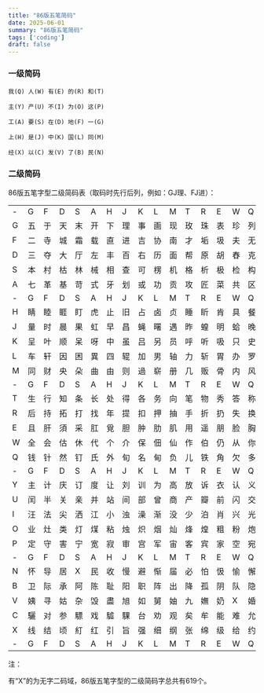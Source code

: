 ```yaml
---
title: "86版五笔简码"
date: 2025-06-01
summary: "86版五笔简码"
tags: ['coding']
draft: false
---
```



### 一级简码

```text
我(Q) 人(W) 有(E) 的(R) 和(T)

主(Y) 产(U) 不(I) 为(O) 这(P)

工(A) 要(S) 在(D) 地(F) 一(G)

上(H) 是(J) 中(K) 国(L) 同(M)

经(X) 以(C) 发(V) 了(B) 民(N)
```

### 二级简码

86版五笔字型二级简码表（取码时先行后列，例如：GJ理、FJ进）：


||||||||||||||||||
|--|--|--|--|--|--|--|--|--|--|--|--|--|--|--|--|--|
|-|G|F|D|S|A|H|J|K|L|M|T|R|E|W|Q|Y|U|I|O|P|N|B|V|C|X|
|G|五|于|天|末|开|下|理|事|画|现|玫|珠|表|珍|列|玉|平|不|来|琿|与|屯|妻|到|互|
|F|二|寺|城|霜|载|直|进|吉|协|南|才|垢|圾|夫|无|坟|增|示|赤|过|志|地|雪|支|X|
|D|三|夺|大|厅|左|丰|百|右|历|面|帮|原|胡|舂|克|太|磁|砂|灰|达|成|顾|肆|友|龙|
|S|本|村|枯|林|械|相|查|可|楞|机|格|析|极|检|构|术|样|档|杰|棕|杨|李|要|权|楷|
|A|七|革|基|苛|式|牙|划|或|功|贡|攻|匠|菜|共|区|芳|燕|东|苂|芝|世|节|切|芭|药|
|-|G|F|D|S|A|H|J|K|L|M|T|R|E|W|Q|Y|U|I|O|P|N|B|V|C|X|
|H|睛|睦|睚|盯|虎|止|旧|占|卤|贞|睡|盺|肯|具|餐|眩|瞳|步|眯|瞎|卢|眲|眼|皮|此|
|J|量|时|晨|果|虹|早|昌|蝇|曙|遇|昨|蝗|明|蛤|晚|景|暗|晃|显|晕|电|最|归|紧|昆|
|K|呈|叶|顺|呆|呀|中|虽|吕|另|员|呼|听|吸|只|史|嘛|啼|吵|X|喧|叫|啊|哪|吧|哟|
|L|车|轩|因|困|異|四|辊|加|男|轴|力|斩|胃|办|罗|罚|较|遝|轔|边|思|囝|轨|轻|累|
|M|同|财|央|朵|曲|由|则|過|崭|册|几|贩|骨|内|风|凡|赠|峭|嶸|迪|岂|邮|屻|凤|嶷|
|-|G|F|D|S|A|H|J|K|L|M|T|R|E|W|Q|Y|U|I|O|P|N|B|V|C|X|
|T|生|行|知|条|长|处|得|各|务|向|笔|物|秀|答|称|入|科|秒|秋|管|秘|季|委|么|第|
|R|后|持|拓|打|找|年|提|扣|押|抽|手|折|扔|失|换|扩|拉|朱|搂|近|所|報|扫|反|批|
|E|且|肝|須|采|肛|覓|胆|肿|肋|肌|用|遥|朋|脸|胸|及|胶|膛|X|爱|甩|服|妥|肥|脂|
|W|全|会|估|休|代|个|介|保|佃|仙|作|伯|仍|从|你|信|们|偿|伙|佇|亿|他|分|公|化|
|Q|钱|针|然|钉|氏|外|旬|名|甸|负|儿|铁|角|欠|多|久|匀|乐|炙|锭|包|凶|争|色|錄|
|-|G|F|D|S|A|H|J|K|L|M|T|R|E|W|Q|Y|U|I|O|P|N|B|V|C|X|
|Y|主|计|庆|订|度|让|刘|训|为|高|放|诉|衣|认|义|方|说|就|变|这|记|离|良|充|率|
|U|闰|半|关|亲|并|站|间|部|曾|商|产|瓣|前|闪|交|六|立|冰|普|帝|决|闻|妆|冯|北|
|I|汪|法|尖|洒|江|小|浊|澡|渐|没|少|泊|肖|兴|光|注|洋|水|淡|学|沁|池|当|汉|涨|
|O|业|灶|类|灯|煤|粘|烛|炽|烟|灿|烽|煌|粗|粉|炮|米|料|炒|炎|迷|断|籽|娄|烃|粌|
|P|定|守|害|宁|宽|寂|审|宫|军|宙|客|宾|家|空|宛|社|实|宵|灾|之|官|字|安|X|它|
|-|G|F|D|S|A|H|J|K|L|M|T|R|E|W|Q|Y|U|I|O|P|N|B|V|C|X|
|N|怀|导|居|X|民|收|慢|避|惭|届|必|怕|忣|愉|懈|心|习|悄|屡|忱|忆|敢|恨|怪|尼|
|B|卫|际|承|阿|陈|耻|阳|职|阵|出|降|孤|阴|队|隐|防|联|孙|耿|辽|也|子|限|取|陛|
|V|姨|寻|姑|杂|毁|盡|旭|如|舅|妯|九|嫵|奶|X|婚|妨|嫌|录|灵|巡|刀|好|妇|妈|姆|
|C|驪|对|参|驃|戏|驉|騍|台|劝|观|矣|牟|能|难|允|驻|駢|駣|驎|驼|马|邓|艰|双|騄|
|X|线|结|顷|糽|红|引|旨|强|细|纲|张|绵|级|给|约|纺|弱|纱|继|综|纪|弛|绿|经|比|
|-|G|F|D|S|A|H|J|K|L|M|T|R|E|W|Q|Y|U|I|O|P|N|B|V|C|X|

注：

有“X”的为无字二码域，86版五笔字型的二级简码字总共有619个。
